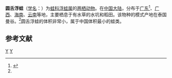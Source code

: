 {{Speciesbox
| name = 圆舌浮蛙
| genus = Occidozyga
| species = martensi
| authority = (Peters, 1867)<ref name='id4937'>{{cite web| url =http://www.bioinfo.cn/db05/BjdwSpecies.php?action=view&id=4937| title =圆舌浮蛙| work =《中国动物物种编目数据库》| publisher =中国科学院微生物研究所| author =中国科学院动物研究所| accessdate =2009-04-11| deadurl =yes| archiveurl =https://web.archive.org/web/20160305034927/http://www.bioinfo.cn/db05/BjdwSpecies.php?action=view&id=4937| archivedate =2016-03-05}}</ref>
}}

'''圆舌浮蛙'''（[[学名|学名]]：{{lang|la|''Occidozyga martensi''}}）为[[蛙科|蛙科]][[浮蛙属|浮蛙属]]的[[两栖动物|两栖动物]]。在[[中国大陆|中国大陆]]，分布于[[广东|广东]]<ref>{{cite web |title=深圳发现新纪录物种——圆舌浮蛙 |url=http://bhq.papc.cn/sf_81492760BB9246A3A37E205DD9C7DFBF_262_67D5CA10726.html |website=中国自然保护区标本资源共享平台}}</ref>、[[广西|广西]]、[[海南|海南]]、[[云南|云南]]等地，主要栖息于有水草的水坑和稻田。该物种的模式产地在泰国曼谷。<ref name='id4937'/>圆舌浮蛙的体积非常小，属于中国体积最小的蛙类。

== 参考文献 ==
{{reflist}}

{{Wikispecies|Occidozyga martensi}}
{{Taxonbar|from=Q2212262}}

[[Category:浮蛙属|Y]]
[[Category:_1867年描述的动物|Y]]


{{amphibian-stub}}